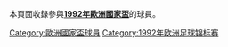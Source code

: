 本頁面收錄參與'''[[1992年歐洲國家盃|1992年歐洲國家盃]]'''的球員。

[[Category:歐洲國家盃球員|Category:歐洲國家盃球員]]
[[Category:1992年欧洲足球锦标赛|Category:1992年欧洲足球锦标赛]]